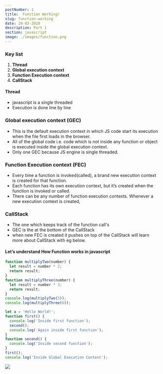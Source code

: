 ```yaml
---
postNumber: 1
title:  Function Working!
slug: function-working
date: 28-03-2020
description: Part 1
section: javascript
image: ./images/function.png
---
```


### Key list 
1. **Thread**
2. **Global execution context**
3. **Function Execution context**
4. **CallStack**

#### Thread
- javascript is a single threaded 
- Execution is done line by line

### Global execution context (GEC)
- This is the default execution context in which JS code start its execution when the file first loads in the browser.
- All of the global code  i.e. code which is not inside any function or object is executed inside the global execution context.
- Only one GEC because JS engine is single threaded.

### Function Execution context (FEC)
- Every time a function is invoked(called), a brand new execution context is created for that function. 
- Each function has its own execution context, but it’s created when the function is invoked or called. 
- There can be any number of function execution contexts. Whenever a new execution context is created, 

### CallStack
- The one which keeps track of the function call's 
- GEC is the at the bottom of the CallStack
- when new FEC is created it pushes on top of the CallStack will learn more about CallStack with eg below.

#### Let’s understand **How Function works in javascript**


```js
function multiplyTwo(number) {
  let result = number * 2;
  return result;
}
function multiplyThree(number) {
  let result = number * 3;
  return result;
}
console.log(multiplyTwo(5));
console.log(multiplyThree(6));
```
```js
let a = 'Hello World!';
function first() {
  console.log('Inside first function');
  second();
  console.log('Again inside first function');
}
function second() {
  console.log('Inside second function');
}
first();
console.log('Inside Global Execution Context');
```

<img class="gif" src="./images/function.gif"/>
